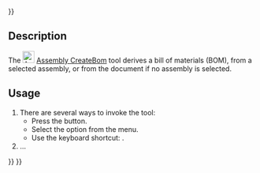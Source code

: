 <languages/>
{{UnfinishedDocu{{#translation:}}}}
<translate>

<!--T:1-->
{{Docnav
|[[Assembly_CreateSimulation|CreateSimulation]]
|[[Assembly_ToggleGrounded|ToggleGrounded]]
|[[Assembly_Workbench|Assembly]]
|IconL=Assembly_CreateSimulation.svg
|IconR=Assembly_ToggleGrounded.svg
|IconC=Workbench_Assembly.svg
}}

<!--T:2-->
{{GuiCommand
|Name=Assembly CreateBom
|MenuLocation=Assembly → Bill of Materials
|Workbenches=[[Assembly_Workbench|Assembly]]
|Shortcut={{KEY|O}}
|Version=1.0
|SeeAlso=
}}

==Description== <!--T:3-->

<!--T:4-->
The [[Image:Assembly_CreateBom.svg|24px]] [[Assembly_CreateBom|Assembly CreateBom]] tool derives a bill of materials (BOM), from a selected assembly, or from the document if no assembly is selected.

==Usage== <!--T:5-->

<!--T:6-->
# There are several ways to invoke the tool:
#* Press the {{Button|[[Image:Assembly_CreateBom.svg|16px]] [[Assembly_CreateBom|Bill of Materials]]}} button.
#* Select the {{MenuCommand|Assembly → [[Image:Assembly_CreateBom.svg|16px]] Bill of Materials}} option from the menu.
#* Use the keyboard shortcut: {{KEY|O}}.
# …


<!--T:7-->
{{Docnav
|[[Assembly_CreateSimulation|CreateSimulation]]
|[[Assembly_ToggleGrounded|ToggleGrounded]]
|[[Assembly_Workbench|Assembly]]
|IconL=Assembly_CreateSimulation.svg
|IconR=Assembly_ToggleGrounded.svg
|IconC=Workbench_Assembly.svg
}}

</translate>
{{Assembly_Tools_navi{{#translation:}}}}
{{Userdocnavi{{#translation:}}}}